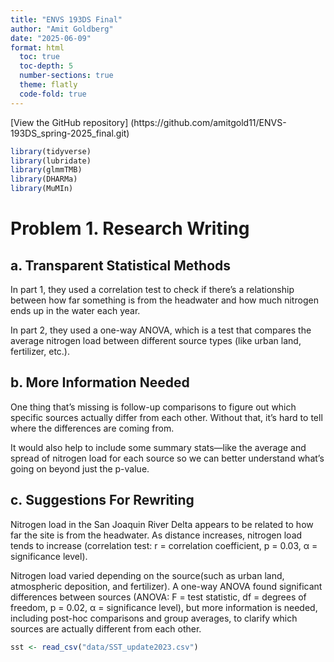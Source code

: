```yaml
---
title: "ENVS 193DS Final"
author: "Amit Goldberg"
date: "2025-06-09"
format: html
  toc: true
  toc-depth: 5
  number-sections: true
  theme: flatly
  code-fold: true
---
```

[View the GitHub repository] (https://github.com/amitgold11/ENVS-193DS_spring-2025_final.git)

```r
library(tidyverse)
library(lubridate)
library(glmmTMB)
library(DHARMa)
library(MuMIn)
```

# Problem 1. Research Writing

## a. Transparent Statistical Methods

In part 1, they used a correlation test to check if there’s a relationship between how far something is from the headwater and how much nitrogen ends up in the water each year.

In part 2, they used a one-way ANOVA, which is a test that compares the average nitrogen load between different source types (like urban land, fertilizer, etc.).

## b. More Information Needed

One thing that’s missing is follow-up comparisons to figure out which specific sources actually differ from each other. Without that, it’s hard to tell where the differences are coming from.

It would also help to include some summary stats—like the average and spread of nitrogen load for each source so we can better understand what’s going on beyond just the p-value.

## c. Suggestions For Rewriting

Nitrogen load in the San Joaquin River Delta appears to be related to how far the site is from the headwater. As distance increases, nitrogen load tends to increase (correlation test: r = correlation coefficient, p = 0.03, α = significance level).

Nitrogen load varied depending on the source(such as urban land, atmospheric deposition, and fertilizer). A one-way ANOVA found significant differences between sources (ANOVA: F = test statistic, df = degrees of freedom, p = 0.02, α = significance level), but more information is needed, including post-hoc comparisons and group averages, to clarify which sources are actually different from each other.

```r
sst <- read_csv("data/SST_update2023.csv")
```

